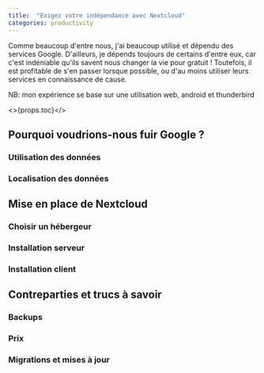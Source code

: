 ```yaml
---
title:  "Exigez votre indépendance avec Nextcloud"
categories: productivity
---
```


Comme beaucoup d'entre nous, j'ai beaucoup utilisé et dépendu des services Google. D'ailleurs, je dépends toujours de certains d'entre eux, car c'est indéniable qu'ils savent nous changer la vie pour gratuit ! Toutefois, il est profitable de s'en passer lorsque possible, ou d'au moins utiliser leurs services en connaissance de cause.

NB: mon expérience se base sur une utilisation web, android et thunderbird

<>{props.toc}</>

## Pourquoi voudrions-nous fuir Google ?

### Utilisation des données

### Localisation des données


## Mise en place de Nextcloud

### Choisir un hébergeur

### Installation serveur

### Installation client


## Contreparties et trucs à savoir

### Backups

### Prix

### Migrations et mises à jour

